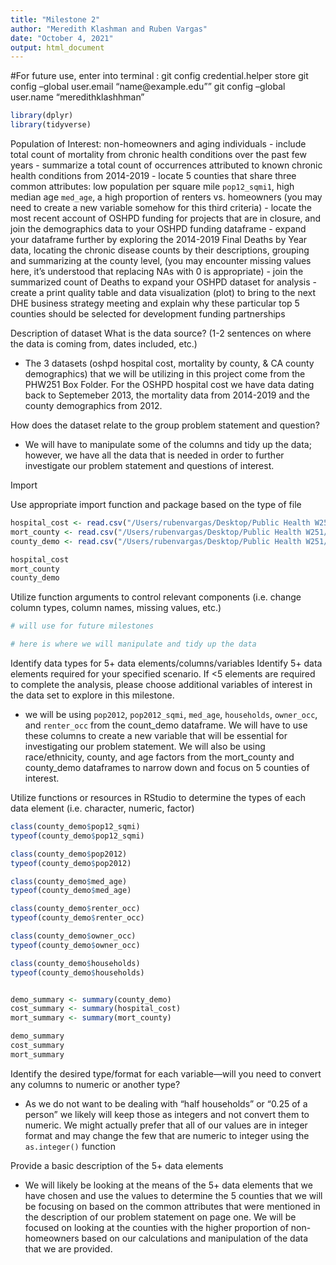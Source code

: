 ```yaml
---
title: "Milestone 2"
author: "Meredith Klashman and Ruben Vargas"
date: "October 4, 2021" 
output: html_document
---
```


#For future use, enter into terminal : git config credential.helper store
git config --global user.email "name@example.edu""
git config --global user.name "meredithklashhman"

```r
library(dplyr)
library(tidyverse)
```

Population of Interest: non-homeowners and aging individuals 
- include total count of mortality from chronic health conditions over the past few years
- summarize a total count of occurrences attributed to known chronic health conditions from 2014-2019
- locate 5 counties that share three common attributes: low population per square mile `pop12_sqmi1`, high median age `med_age`, a high proportion of renters vs. homeowners (you may need to create a new variable somehow for this third criteria)
- locate the most recent account of OSHPD funding for projects that are in closure, and join the demographics data to your OSHPD funding dataframe
- expand your dataframe further by exploring the 2014-2019 Final Deaths by Year data, locating the chronic disease counts by their descriptions, grouping and summarizing at the county level, (you may encounter missing values here, it's understood that replacing NAs with 0 is appropriate)
- join the summarized count of Deaths to expand your OSHPD dataset for analysis
- create a print quality table and data visualization (plot)  to bring to the next DHE business strategy meeting and explain why these particular top 5 counties should be selected for development funding partnerships



Description of dataset
What is the data source? (1-2 sentences on where the data is coming from, dates included, etc.)

- The 3 datasets (oshpd hospital cost, mortality by county, & CA county demographics) that we will be utilizing in this project come from the PHW251 Box Folder. For the OSHPD hospital cost we have data dating back to Septemeber 2013, the mortality data from 2014-2019 and the county demographics from 2012. 


How does the dataset relate to the group problem statement and question?

- We will have to manipulate some of the columns and tidy up the data; however, we have all the data that is needed in order to further investigate our problem statement and questions of interest. 


\newpage

Import

Use appropriate import function and package based on the type of file
```r
hospital_cost <- read.csv("/Users/rubenvargas/Desktop/Public Health W251/PHW251_MK_RV/oshpd_hospital_cost.csv")
mort_county <- read.csv("/Users/rubenvargas/Desktop/Public Health W251/PHW251_MK_RV/mort_by_county.csv")
county_demo <- read.csv("/Users/rubenvargas/Desktop/Public Health W251/PHW251_MK_RV/ca_county_demographics.csv")

hospital_cost
mort_county
county_demo
```
Utilize function arguments to control relevant components (i.e. change column types, column names, missing values, etc.)

```r
# will use for future milestones

# here is where we will manipulate and tidy up the data

```


\newpage

Identify data types for 5+ data elements/columns/variables
Identify 5+ data elements required for your specified scenario. If <5 elements are required to complete the analysis, please choose additional variables of interest in the data set to explore in this milestone.

- we will be using `pop2012`, `pop2012_sqmi`, `med_age`, `households`, `owner_occ`, and `renter_occ` from the count_demo dataframe. We will have to use these columns to create a new variable that will be essential for investigating our problem statement. We will also be using race/ethnicity, county, and age factors from the mort_county and county_demo dataframes to narrow down and focus on 5 counties of interest. 

Utilize functions or resources in RStudio to determine the types of each data element (i.e. character, numeric, factor)

```r
class(county_demo$pop12_sqmi)
typeof(county_demo$pop12_sqmi)

class(county_demo$pop2012)
typeof(county_demo$pop2012)

class(county_demo$med_age)
typeof(county_demo$med_age)

class(county_demo$renter_occ)
typeof(county_demo$renter_occ)

class(county_demo$owner_occ)
typeof(county_demo$owner_occ)

class(county_demo$households)
typeof(county_demo$households)


demo_summary <- summary(county_demo)
cost_summary <- summary(hospital_cost)
mort_summary <- summary(mort_county)

demo_summary
cost_summary
mort_summary
```
Identify the desired type/format for each variable—will you need to convert any columns to numeric or another type? 

- As we do not want to be dealing with "half households" or "0.25 of a person" we likely will keep those as integers and not convert them to numeric. We might actually prefer that all of our values are in integer format and may change the few that are numeric to integer using the `as.integer()` function


Provide a basic description of the 5+ data elements

- We will likely be looking at the means of the 5+ data elements that we have chosen and use the values to determine the 5 counties that we will be focusing on based on the common attributes that were mentioned in the description of our problem statement on page one. We will be focused on looking at the counties with the higher proportion of non-homeowners based on our calculations and manipulation of the data that we are provided. 
